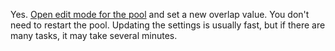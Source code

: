 <Cut title="Can I change overlap after the pool is started?">

Yes. [Open edit mode for the pool](/docs-new/guide/pool-edit) and set a new overlap value. You don't need to restart the pool. Updating the settings is usually fast, but if there are many tasks, it may take several minutes.

</Cut>